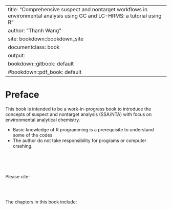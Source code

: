 
---
title: "Comprehensive suspect and nontarget workflows in environmental analysis using GC and LC-HRMS: a tutorial using R"
author: "Thanh Wang"
site: bookdown::bookdown_site
documentclass: book
output:
  bookdown::gitbook: default
  #bookdown::pdf_book: default
---
<!-- If you need PDF output, uncomment bookdown::pdf_book above in YAML. You will need a LaTeX installation, e.g., https://yihui.name/tinytex/ -->

# Preface {-}

This book is intended to be a work-in-progress book to introduce the concepts of suspect and nontarget analysis (SSA/NTA) with focus on environmental analytical chemistry.  

* Basic knowledge of R programming is a prerequisite to understand some of the codes
* The author do not take responsibility for programs or computer crashing.  

<br><br><br>

Please cite: 

<br><br>

The chapters in this book include:  


